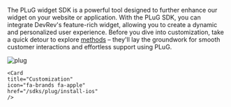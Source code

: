 The PLuG widget SDK is a powerful tool designed to further enhance our widget on your website or application. With the PLuG SDK, you can integrate DevRev's feature-rich widget, allowing you to create a dynamic and personalized user experience.
Before you dive into customization, take a quick detour to explore [methods](./methods) –  they'll lay the groundwork for smooth customer interactions and effortless support using PLuG.

![plug](https://github.com/community/community/assets/74637789/9e88efe8-178c-42cd-be05-45bee95ecc8b)

<Cards>
    <Card
    title="Methods"
    icon="fa-brands fa-android"
    href="/sdks/plug/install-android"
    />

    <Card
    title="Customization"
    icon="fa-brands fa-apple"
    href="/sdks/plug/install-ios"
    />
</Cards>
